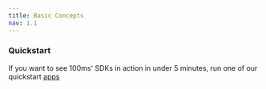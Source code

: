 ---
title: Basic Concepts
nav: 1.1
---

<Content alias="basics" />

### Quickstart

If you want to see 100ms' SDKs in action in under 5 minutes, run one of our quickstart [apps](../guides/quickstart)
